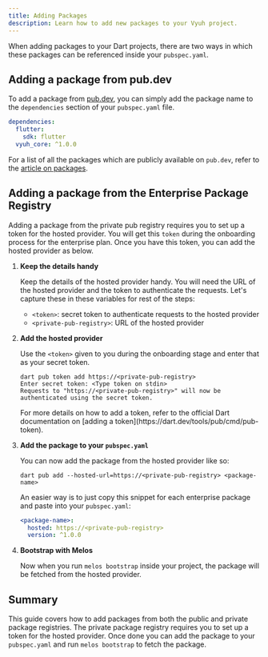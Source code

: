 ```yaml
---
title: Adding Packages
description: Learn how to add new packages to your Vyuh project.
---
```



When adding packages to your Dart projects, there are two ways in which these
packages can be referenced inside your `pubspec.yaml`.

## Adding a package from pub.dev

To add a package from [pub.dev](https://pub.dev), you can simply add the package
name to the `dependencies` section of your `pubspec.yaml` file.

```yaml
dependencies:
  flutter:
    sdk: flutter
  vyuh_core: ^1.0.0
```

For a list of all the packages which are publicly available on `pub.dev`, refer
to the [article on packages](/framework/packages).

## Adding a package from the Enterprise Package Registry

Adding a package from the private pub registry requires you to set up a token
for the hosted provider. You will get this `token` during the onboarding process
for the enterprise plan. Once you have this token, you can add the hosted
provider as below.

<Steps>

1.  **Keep the details handy**

    Keep the details of the hosted provider handy. You will need the URL of the
    hosted provider and the token to authenticate the requests. Let's capture
    these in these variables for rest of the steps:

    - `<token>`: secret token to authenticate requests to the hosted provider
    - `<private-pub-registry>`: URL of the hosted provider

1.  **Add the hosted provider**

    Use the `<token>` given to you during the onboarding stage and enter that as
    your secret token.

    ```shell
    dart pub token add https://<private-pub-registry>
    Enter secret token: <Type token on stdin>
    Requests to "https://<private-pub-registry>" will now be
    authenticated using the secret token.
    ```

    <Aside title={'Official Dart Docs'}>
      For more details on how to add a token, refer to the official Dart
      documentation on [adding a
      token](https://dart.dev/tools/pub/cmd/pub-token).
    </Aside>

1.  **Add the package to your `pubspec.yaml`**

    You can now add the package from the hosted provider like so:

    ```shell
    dart pub add --hosted-url=https://<private-pub-registry> <package-name>
    ```

    An easier way is to just copy this snippet for each enterprise package and
    paste into your `pubspec.yaml`:

    ```yaml
    <package-name>:
      hosted: https://<private-pub-registry>
      version: ^1.0.0
    ```

1.  **Bootstrap with Melos**

    Now when you run `melos bootstrap` inside your project, the package will be
    fetched from the hosted provider.

</Steps>

## Summary

This guide covers how to add packages from both the public and private package
registries. The private package registry requires you to set up a token for the
hosted provider. Once done you can add the package to your `pubspec.yaml` and
run `melos bootstrap` to fetch the package.
